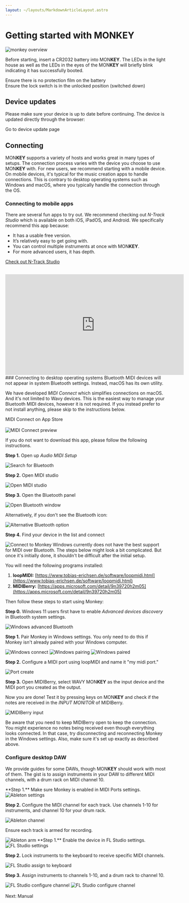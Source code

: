 ```yaml
---
layout: ~/layouts/MarkdownArticleLayout.astro
---
```





# Getting started with MON**KEY**

<img alt="monkey overview" src={monkeyOverviewImg.src} />

Before starting, insert a CR2032 battery into MON**KEY**. The LEDs in the light house as well as the LEDs in the eyes of the MON**KEY** will briefly blink indicating it has successfully booted.

<NoteInfo>Ensure there is no protection film on the battery</NoteInfo>
<br />
<NoteInfo>Ensure the lock switch is in the unlocked position (switched down)</NoteInfo>

## Device updates

Please make sure your device is up to date before continuing. The device is updated directly through the browser:

<LinkButton href={routes.deviceUtility} target="_blank">Go to device update page</LinkButton>

## Connecting

MON**KEY** supports a variety of hosts and works great in many types of setups. The connection process varies with the device you choose to use MON**KEY** with. For new users, we recommend starting with a mobile device. On mobile devices, it's typical for the music creation apps to handle connections. This is contrary to desktop operating systems such as Windows and macOS, where you typically handle the connection through the OS.

### Connecting to mobile apps

There are several fun apps to try out. We recommend checking out *N-Track Studio* which is available on both iOS, iPadOS, and Android. We specifically recommend this app because:
- It has a usable free version.
- It’s relatively easy to get going with.
- You can control multiple instruments at once with MON**KEY**.
- For more advanced users, it has depth.

<a href="https://ntrack.com/ios.php" target="_blank">Check out N-Track Studio</a>
<br />
<br />
<Accordion title="N-Track studio getting-started">
  <iframe width="560" height="315" src="https://www.youtube.com/embed/gEgYZi-ej7w?si=snBeMeei-0its823" title="YouTube video player" frameborder="0" allow="accelerometer; autoplay; clipboard-write; encrypted-media; gyroscope; picture-in-picture; web-share" referrerpolicy="strict-origin-when-cross-origin" allowfullscreen></iframe>
</Accordion>
### Connecting to desktop operating systems

<Accordion title="macOS">
  <NoteInfo>Bluetooth MIDI devices will not appear in system Bluetooth settings. Instead, macOS has its own utility.</NoteInfo>

  We have developed _MIDI Connect_ which simplifies connections on macOS. And it's not limited to Wavy devices. This is the easiest way to manage your Bluetooth MIDI devices, however it is not required. If you instead prefer to not install anything, please skip to the instructions below.

  <LinkButton target="_blank" href={routes.midiConnectAppStore}>MIDI Connect on App Store</LinkButton>
  <br />
  <br />
  <img src={midiConnectImg.src} alt="MIDI Connect preview" />

  If you do not want to download this app, please follow the following instructions.

  **Step 1.** Open up _Audio MIDI Setup_

  <img alt="Search for Bluetooth" src={macConnect.src} />

  **Step 2.** Open MIDI studio

  <img alt="Open MIDI studio" src={macConnect2Img.src} />

  **Step 3.** Open the Bluetooth panel

  <img alt="Open Bluetooth window" src={macConnect3Img.src} />

  Alternatively, if you don't see the Bluetooth icon:

  <img alt="Alternative Bluetooth option" src={macConnect3AltImg.src} />

  **Step 4.** Find your device in the list and connect

  <img alt="Connect to Monkey" src={macConnect4Img.src} />
</Accordion>

<Accordion title="Windows">
  Windows currently does not have the best support for MIDI over Bluetooth. The steps below might look a bit complicated. But once it's initially done, it shouldn't be difficult after the initial setup.

  You will need the following programs installed:

  1. **loopMIDI:** [https://www.tobias-erichsen.de/software/loopmidi.html](https://www.tobias-erichsen.de/software/loopmidi.html)
  2. **MIDIBerry:** [https://apps.microsoft.com/detail/9n39720h2m05](https://apps.microsoft.com/detail/9n39720h2m05)

  Then follow these steps to start using Monkey:

  **Step 0.** Windows 11 users first have to enable _Advanced devices discovery_ in Bluetooth system settings.

  <img alt="Windows advanced Bluetooth" src={windowsConnect0Img.src} />

  **Step 1.** Pair Monkey in Windows settings. You only need to do this if Monkey isn't already paired with your Windows computer.

  <img alt="Windows connect" src={windowsConnect1Img.src} />
  <img alt="Windows pairing" src={windowsConnect2Img.src} />
  <img alt="Windows paired" src={windowsConnect3Img.src} />

  **Step 2.** Configure a MIDI port using loopMIDI and name it "my midi port."

  <img alt="Port create" src={windowsConnect4Img.src} />

  **Step 3.** Open MIDIBerry, select WAVY MON**KEY** as the input device and the MIDI port you created as the output.

  Now you are done! Test it by pressing keys on MON**KEY** and check if the notes are received in the _INPUT MONITOR_ of MIDIBerry.

  <img alt="MIDIBerry input" src={windowsConnect5Img.src} />

  Be aware that you need to keep MIDIBerry open to keep the connection. You might experience no notes being received even though everything looks connected. In that case, try disconnecting and reconnecting Monkey in the Windows settings. Also, make sure it's set up exactly as described above.
</Accordion>

### Configure desktop DAW

We provide guides for some DAWs, though MON**KEY** should work with most of them. The gist is to assign instruments in your DAW to different MIDI channels, with a drum rack on MIDI channel 10.

<Accordion title="Ableton Live">
  **Step 1.** Make sure Monkey is enabled in MIDI Ports settings.

  <img alt="Ableton settings" src={abletonSettingsImg.src} />

  **Step 2.** Configure the MIDI channel for each track. Use channels 1-10 for instruments, and channel 10 for your drum rack.

  <img alt="Ableton channel" src={abletonChannelImg.src} />

  Ensure each track is armed for recording.

  <img alt="Ableton arm" src={abletonArmImg.src} />
</Accordion>

<Accordion title="FL Studio">
  **Step 1.** Enable the device in FL Studio settings.

  <img alt="FL Studio settings" src={flStudioEnableImg.src} />

  **Step 2.** Lock instruments to the keyboard to receive specific MIDI channels.

  <img alt="FL Studio assign to keyboard" src={flStudioAssignImg.src} />

  **Step 3.** Assign instruments to channels 1-10, and a drum rack to channel 10.

  <img alt="FL Studio configure channel" src={flStudioCh1SelectImg.src} />
  <img alt="FL Studio configure channel" src={flStudioCh10SelectImg.src} />
</Accordion>

<br/>
<br/>
<LinkButton href={routes.monkeyManual} type="highlight">Next: Manual</LinkButton>
<br/>
<br/>
<br/>
<br/>
